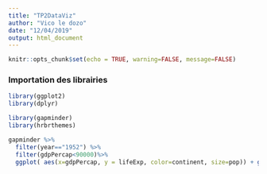 ```yaml
---
title: "TP2DataViz"
author: "Vico le dozo"
date: "12/04/2019"
output: html_document
---
```


```r
knitr::opts_chunk$set(echo = TRUE, warning=FALSE, message=FALSE)
```
### Importation des librairies

```r
library(ggplot2)
library(dplyr)

library(gapminder)
library(hrbrthemes)

gapminder %>%
  filter(year=="1952") %>%
  filter(gdpPercap<90000)%>%
  ggplot( aes(x=gdpPercap, y = lifeExp, color=continent, size=pop)) + geom_point()

```
